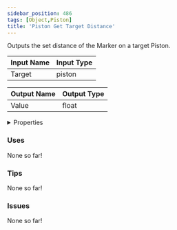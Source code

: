 ```yaml
---
sidebar_position: 486
tags: [Object,Piston]
title: 'Piston Get Target Distance'
---
```


Outputs the set distance of the Marker on a target Piston.




<EsbSvg />

| Input Name | Input Type |
|-----------|-----------|
| Target | piston |

| Output Name | Output Type |
|-----------|-----------|
| Value | float |


<details>
  <summary>Properties</summary>
  <div>
    <div>
    <table>
      <thead>
        <tr>
          <th>Is beta required?</th>
          <th>❌</th>
        </tr>
        <tr>
          <th>Is this chip a trolling risk?</th>
          <th>❌</th>
        </tr>
        <tr>
          <th>Is this chip a role assignment risk?</th>
          <th>❌</th>
        </tr>
        <tr>
          <th>Chip UUID</th>
          <th>639a360e-aeb1-4c5d-8bc1-96bfaea8aef2</th>
        </tr>
      </thead>
    </table>
    </div>
  </div>
</details>

### Uses

None so far!

### Tips

None so far!

### Issues

None so far!